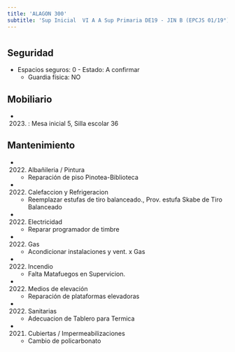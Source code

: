 ```yaml
---
title: 'ALAGON 300'
subtitle: 'Sup Inicial  VI A A Sup Primaria DE19 - JIN B (EPCJS 01/19°) HOMERO MANZI - EPC N° 01 MARIA SILVENTI DE AMATO - ESC. DE MUSICA N° 12'
---
```


#


## Seguridad

*  Espacios seguros: 0 - Estado: A confirmar 
    + Guardia física: NO





## Mobiliario

*  (2023) : Mesa inicial 5, Silla escolar 36 





## Mantenimiento

*  (2022) Albañileria / Pintura 
    + Reparación de piso Pinotea-Biblioteca

*  (2022) Calefaccion y Refrigeracion 
    + Reemplazar estufas de tiro balanceado., Prov. estufa Skabe de Tiro Balanceado

*  (2022) Electricidad 
    + Reparar programador de timbre

*  (2022) Gas 
    + Acondicionar instalaciones y vent. x Gas

*  (2022) Incendio 
    + Falta Matafuegos en Supervicion.

*  (2022) Medios de elevación 
    + Reparación de plataformas elevadoras

*  (2022) Sanitarias 
    + Adecuacion de Tablero para Termica

*  (2021) Cubiertas / Impermeabilizaciones 
    + Cambio de policarbonato




